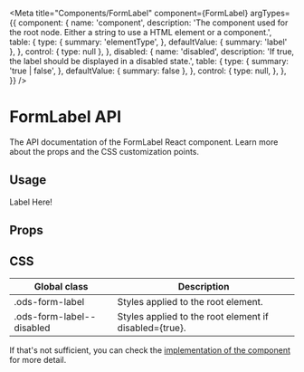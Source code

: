 
<Meta
  title="Components/FormLabel"
  component={FormLabel}
  argTypes={{
    component: {
      name: 'component',
      description:
        'The component used for the root node. Either a string to use a HTML element or a component.',
      table: {
        type: {
          summary: 'elementType',
        },
        defaultValue: { summary: 'label' },
      },
      control: { type: null },
    },
    disabled: {
      name: 'disabled',
      description:
        'If true, the label should be displayed in a disabled state.',
      table: {
        type: {
          summary: 'true | false',
        },
        defaultValue: { summary: false },
      },
      control: {
        type: null,
      },
    },
  }}
/>

# FormLabel API

The API documentation of the FormLabel React component. Learn more about the props and the CSS customization points.

## Usage

<Canvas withSource="open">
  <Story name="Usage">
    <FormLabel>Label Here!</FormLabel>
  </Story>
</Canvas>

## Props

<ArgsTable story="Usage" of="." />

## CSS

| Global class              | Description                                            |
| ------------------------- | ------------------------------------------------------ |
| .ods-form-label           | Styles applied to the root element.                    |
| .ods-form-label--disabled | Styles applied to the root element if disabled={true}. |

If that's not sufficient, you can check the [implementation of the component](https://github.com/ocean-ds/ocean-web/blob/master/packages/ocean-react/src/FormLabel/FormLabel.tsx) for more detail.
